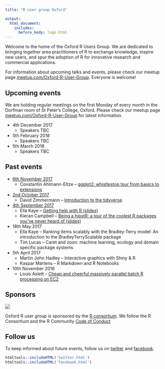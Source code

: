 ```yaml
---
title: "R user group Oxford"

output:
  html_document:
    includes:
      before_body: logo.html
---
```



Welcome to the home of the Oxford R Users Group. We are dedicated to bringing together area practitioners of R to exchange knowledge, inspire new users, and spur the adoption of R for innovative research and commercial applications.

For information about upcoming talks and events, please check our meetup page [meetup.com/Oxford-R-User-Group](https://www.meetup.com/Oxford-R-User-Group/). Everyone is welcome! 


## Upcoming events

We are holding regular meetings on the first Monday of every month in the Dorfman room of St Peter's College, Oxford. Please check our meetup page [meetup.com/Oxford-R-User-Group](https://www.meetup.com/Oxford-R-User-Group/) for latest information. 

* 4th December 2017
    * Speakers TBC
* 5th February 2018
    * Speakers TBC
* 5th March 2018
    * Speakers TBC


## Past events

* [6th November 2017](https://www.meetup.com/Oxford-R-User-Group/events/242617326/)
    * Constantin Ahlmann-Eltze -- [ggplot2: whistlestop tour from basics to extensions](https://github.com/const-ae/ggplot2_basics_to_extensions)
* [2nd October 2017](https://www.meetup.com/Oxford-R-User-Group/events/242617300/)
    * David Zimmermann -- [Introduction to the tidyverse](https://github.com/r-oxford/r-oxford.github.io/blob/master/slides/2017_10_tidyverse.pdf)
* [4th September 2017](https://www.meetup.com/Oxford-R-User-Group/events/242617284/)
    * Ella Kaye -- [Getting help with R (slides)](https://github.com/r-oxford/r-oxford.github.io/blob/master/slides/getting_help_in_R.pdf)
    * Kieran Campbell -- [Being a hipstR: a tour of the coolest R packages you've never heard of (slides)](https://kieranrcampbell.github.io/blog/files/being-a-hipstr.html)
* 18th May 2017
    * Ella Kaye -- Ranking items scalably with the Bradley-Terry model: An introduction to the BradleyTerryScalable package
    * Tim Lucas -- Caret and zoon: machine learning, ecology and domain specific package systems
* 5th April 2017
    * Martin John Hadley -- Interactive graphics with Shiny & R
    * Kaspar Märtens -- R Markdown and R Notebooks
* 10th November 2016
    * Louis Aslett -- [Cheap and cheerful massively parallel batch R processing on EC2](talks/louis_nov_10.html) 
    


## Sponsors

<div style="width:200px">
![](RConsortium_logo.png)
</div>

Oxford R user group is sponsored by the [R consortium](https://www.r-consortium.org/). 
We follow the R Consortium and the R Community [Code of Conduct](https://wiki.r-consortium.org/view/R_Consortium_and_the_R_Community_Code_of_Conduct)


## Follow us 

To keep informed about future events, follow us on [twitter](https://twitter.com/rusersoxford) and [facebook](https://www.facebook.com/rusersoxford/).

```r
htmltools::includeHTML('twitter.html')
htmltools::includeHTML('facebook.html')

```



